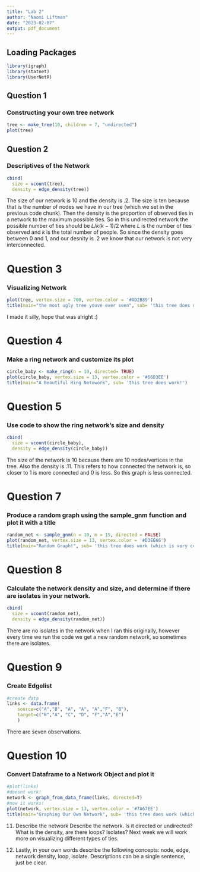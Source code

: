 ```yaml
---
title: "Lab 2"
author: "Naomi Liftman"
date: "2023-02-07"
output: pdf_document
---
```

## Loading Packages 
```r
library(igraph)
library(statnet)
library(UserNetR)
```


## Question 1
### Constructing your own tree network

```r
tree <- make_tree(10, children = 7, "undirected")
plot(tree)
```

## Question 2
### Descriptives of the Network

```r
cbind(
  size = vcount(tree),
  density = edge_density(tree))
```


The size of our network is 10 and the density is .2. The size is ten because that is the number of nodes we have in our tree (which we set in the previous code chunk). Then the density is the proportion of observed ties in a network to the maximum possible ties. So in this undirected network the possible number of ties should be $L/k(k-1)/2$ where $L$ is the number of ties observed and $k$ is the total number of people. So since the density goes between 0 and 1, and our desnity is .2 we know that our network is not very interconnected. 


# Question 3
### Visualizing Network

```r
plot(tree, vertex.size = 700, vertex.color = '#AD2B89')
title(main="the most ugly tree youve ever seen", sub= 'this tree does not work')
```

I made it silly, hope that was alright :)


# Question 4
### Make a ring network and customize its plot
```r
circle_baby <- make_ring(n = 10, directed= TRUE)
plot(circle_baby, vertex.size = 13, vertex.color = '#66D3EE')
title(main="A Beautiful Ring Netowork", sub= 'this tree does work!')
```


# Question 5
### Use code to show the ring network’s size and density
```r
cbind(
  size = vcount(circle_baby),
  density = edge_density(circle_baby))
```

The size of the network is 10 because there are 10 nodes/vertices in the tree. Also the density is .11. This refers to how connected the network is, so closer to 1 is more connected and 0 is less. So this graph is less connected. 


# Question 7
### Produce a random graph using the sample_gnm function and plot it with a title

```r
random_net <- sample_gnm(n = 10, m = 15, directed = FALSE)
plot(random_net, vertex.size = 13, vertex.color = '#D3EE66')
title(main="Random Graph!", sub= 'this tree does work (which is very cool)!')
```



# Question 8
### Calculate the network density and size, and determine if there are isolates in your network.
```r
cbind(
  size = vcount(random_net),
  density = edge_density(random_net))
```

There are no isolates in the network when I ran this originally, however every time we run the code we get a new random network, so sometimes there are isolates. 

# Question 9
### Create Edgelist

```r
#create data
links <- data.frame(
    source=c("A","B", "A", "A", "A","F", "B"),
    target=c("B","A", "C", "D", "F","A","E")
    )
```

There are seven observations. 

# Question 10
### Convert Dataframe to a Network Object and plot it

```r
#plot(links)
#doesnt work! 
network <- graph_from_data_frame(links, directed=T)
#now it works!
plot(network, vertex.size = 13, vertex.color = '#7A67EE')
title(main="Graphing Our Own Network", sub= 'this tree does work (which is very cool)!')
```


11. Describe the network
Describe the network. Is it directed or undirected? What is the density, are there loops? Isolates? Next week we will work more on visualizing different types of ties.

12. Lastly, in your own words describe the following concepts: node, edge, network density, loop, isolate.
Descriptions can be a single sentence, just be clear.